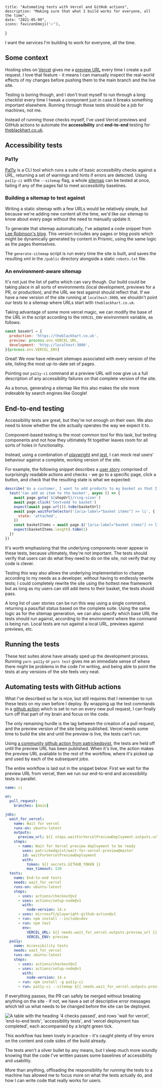 
    title: "Automating tests with Vercel and GitHub actions",
    description: "Making sure that what I build works for everyone, all the time",
    date: "2021-05-09",
    icons: faviconEmoji('✅'),
}

I want the services I'm building to work for everyone, all the time.

## Some context

Hosting sites on [Vercel](https://vercel.com/) gives me a [preview URL](https://vercel.com/docs/platform/deployments#preview) every time I create a pull request. I love that feature - it means I can manually inspect the real-world effects of my changes before pushing them to the main branch and the live site.

Testing is boring though, and I don't trust myself to run through a long checklist every time I tweak a component just in case it breaks something important elsewhere. Running through those tests should be a job for machines, not me.

Instead of running those checks myself, I've used Vercel previews and GitHub actions to automate the **accessibility** and **end-to-end** testing for [theblackhart.co.uk](https://theblackhart.co.uk/).

## Accessibility tests

### Pa11y

[Pa11y](https://pa11y.org/) is a CLI tool which runs a suite of basic accessibility checks against a URL, returning a set of warnings and hints if errors are detected. Using `pa11y-ci` with the `--sitemap` flag, a whole [sitemap](https://en.m.wikipedia.org/wiki/Site_map) can be tested at once, failing if any of the pages fail to meet accessibility baselines.

### Building a sitemap to test against

Writing a static sitemap with a few URLs would be relatively simple, but because we're adding new content all the time, we'd like our sitemap to know about every page without the need to manually update it.

To generate that sitemap automatically, I've adapted a code snippet from [Lee Robinson's blog](https://leerob.io/blog/nextjs-sitemap-robots). This version includes any pages or blog posts which might be dynamically generated by content in Prismic, using the same logic as the pages themselves.

The `generate-sitemap` script is run every time the site is built, and saves the resulting xml in the `/public` directory alongside a static `robots.txt` file.

### An environment-aware sitemap

It's not just the list of paths which can vary though. Our build could be taking place in all sorts of environments (local development, previews for a PR, or production), and the URL we test against should reflect that. If we have a new version of the site running at `localhost:3000`, we shouldn't point our tests to a sitemap where URLs start with `theblackhart.co.uk`.

Taking advantage of some more vercel magic, we can modify the base of the URL in the script according to the `VERCEL_ENV` environment variable, as follows:

```js
const baseUrl = {
  production: 'https://theblackhart.co.uk',
  preview: process.env.VERCEL_URL,
  development: 'http://localhost:3000',
}[process.env.VERCEL_ENV]
```


Great! We now have relevant sitemaps associated with every version of the site, listing the most up-to-date set of pages.

Pointing our `pa11y-ci` command at a preview URL will now give us a full description of any accessibility failures on that complete version of the site.

As a bonus, generating a sitemap like this also makes the site more indexable by search engines like Google!

## End-to-end testing

Accessibility tests are great, but they're not enough on their own. We also need to know whether the site actually operates the way we expect it to.

Component-based testing is the most common tool for this task, but testing components and not how they ultimately fit together leaves room for all sorts of holes in functionality.

Instead, using a combination of [playwright](https://playwright.dev/) and [jest](https://jestjs.io/), I can mock real users' behaviour against a complete, working version of the site.

For example, the following snippet describes a [user story](https://en.m.wikipedia.org/wiki/User_story) comprised of surprisingly readable actions and checks - we go to a specific page, click a button, and check that the resulting state is what we expected:

```js
describe('As a customer, I want to add products to my basket so that I can buy them', () => {
  test('Can add an item to the basket', async () => {
    await page.goto(`${shopUrl}/ring-sizer`)
    await page.click('text=add to basket')
    expect(await page.url()).toBe(basketUrl)
    await page.waitForSelector('[aria-label="basket items"] >> li', {
      state: 'attached',
    })
    const basketItems = await page.$('[aria-label="basket items"] >> li')
    expect(basketItems.length).toBe(1)
  })
})
```


It's worth emphasising that the underlying components never appear in these tests, because ultimately, they're not important. The tests should verify that users can do what they need to do on the site, not verify that my code is clever.

Testing this way also allows the underlying implementation to change according to my needs as a developer, without having to endlessly rewrite tests; I could completely rewrite the site using the hottest new framework but as long as my users can still add items to their basket, the tests should pass.

A long list of user stories can be run this way using a single command, returning a pass/fail status based on the complete suite. Using the same logic as for the sitemap generation, we can also specify which base URL the tests should run against, according to the environment where the command is being run. Local tests are run against a local URL, previews against previews, etc.

## Running the tests

These test suites alone have already sped up the development process. Running `yarn pa11y` or `yarn test` gives me an immediate sense of where there might be problems in the code I'm writing, and being able to point the tests at _any_ versions of the site feels very neat.

## Automating tests with GitHub actions

What I've described so far is nice, but still requires that I remember to run these tests on my own before I deploy. By wrapping up the test commands in a [github action](https://github.com/features/actions) which is set to run on every new pull request, I can finally turn off that part of my brain and focus on the code.

The only remaining hurdle is the lag between the creation of a pull request, and the preview version of the site being published. Vercel needs some time to build the site and until the preview is live, the tests can't run.

Using [a community github action from patrickedqvist](https://github.com/patrickedqvist/wait-for-vercel-preview), the tests are held off until the preview URL has been published. When it's live, the action makes the preview URL available to the rest of the workflow, where it's picked up and used by each of the subsequent jobs.

The entire workflow is laid out in the snippet below: First we wait for the preview URL from vercel, then we run our end-to-end and accessibility tests in parallel.

```yaml
name: ci

on:
  pull_request:
    branches: [main]

jobs:
  wait_for_vercel:
    name: Wait for vercel
    runs-on: ubuntu-latest
    outputs:
      preview_url: ${{ steps.waitForVercelPreviewDeployment.outputs.url }}
    steps:
      - name: Wait for Vercel preview deployment to be ready
        uses: patrickedqvist/wait-for-vercel-preview@master
        id: waitForVercelPreviewDeployment
        with:
          token: ${{ secrets.GITHUB_TOKEN }}
          max_timeout: 120
  tests:
    name: End-to-end tests
    needs: wait_for_vercel
    runs-on: ubuntu-latest
    steps:
      - uses: actions/checkout@v2
      - uses: actions/setup-node@v1
        with:
          node-version: 14.x
      - uses: microsoft/playwright-github-action@v1
      - run: npm install --include=dev
      - run: npm test
        env:
          VERCEL_URL: ${{ needs.wait_for_vercel.outputs.preview_url }}
          VERCEL_ENV: preview
  pa11y:
    name: Accessibility tests
    needs: wait_for_vercel
    runs-on: ubuntu-latest
    steps:
      - uses: actions/checkout@v2
      - uses: actions/setup-node@v1
        with:
          node-version: 14.x
      - run: npm install -g pa11y-ci
      - run: pa11y-ci --sitemap ${{ needs.wait_for_vercel.outputs.preview_url }}/sitemap.xml
```


If everything passes, the PR can safely be merged without breaking anything on the site - if not, we have a set of descriptive error messages which tell us what needs to be changed before the site can be deployed.

![A table with the heading '4 checks passed', and rows 'wait for vercel', 'end-to-end tests', 'accessibility tests', and 'vercel deployment has completed', each accompanied by a bright green tick.](/images/automating-tests-with-vercel-and-github-actions/checks.png "What I see before merging each PR.")

This workflow has been lovely in practice - it's caught plenty of tiny errors on the content and code sides of the build already.

The tests aren't a silver bullet by any means, but I sleep much more soundly knowing that the code I've written passes some baselines of accessibility and usability.

More than anything, offloading the responsibility for _running_ the tests to a machine has allowed me to focus more on what the tests actually do, and how I can write code that really works for users.
